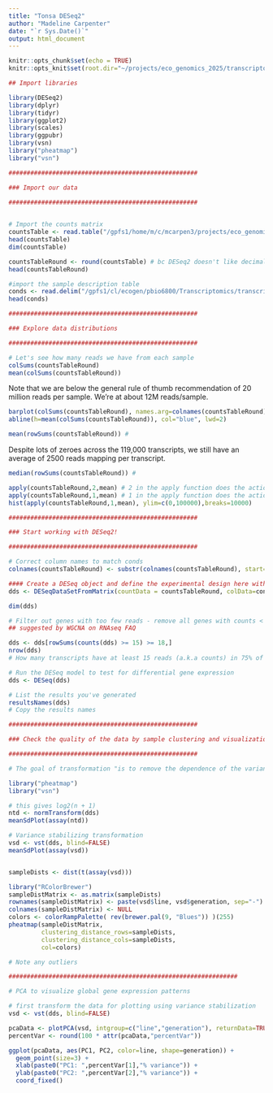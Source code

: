 ```yaml
---
title: "Tonsa DESeq2"
author: "Madeline Carpenter"
date: "`r Sys.Date()`"
output: html_document
---
```


```r
knitr::opts_chunk$set(echo = TRUE)
knitr::opts_knit$set(root.dir="~/projects/eco_genomics_2025/transcriptomics/")
```

```r
## Import libraries

library(DESeq2)
library(dplyr)
library(tidyr)
library(ggplot2)
library(scales)
library(ggpubr)
library(vsn)  
library("pheatmap")
library("vsn")
```

```r
####################################################

### Import our data

####################################################

 
# Import the counts matrix
countsTable <- read.table("/gpfs1/home/m/c/mcarpen3/projects/eco_genomics_2025/transcriptomics/mydata/counts_matrix.txt", header=TRUE, row.names=1)
head(countsTable)
dim(countsTable)

countsTableRound <- round(countsTable) # bc DESeq2 doesn't like decimals (and Salmon outputs data with decimals)
head(countsTableRound)

#import the sample description table
conds <- read.delim("/gpfs1/cl/ecogen/pbio6800/Transcriptomics/transcripts_quant/metadata.txt", header=TRUE, stringsAsFactors = TRUE, row.names=1)
head(conds)
```

```r
####################################################

### Explore data distributions

####################################################

# Let's see how many reads we have from each sample
colSums(countsTableRound)
mean(colSums(countsTableRound))
```
Note that we are below the general rule of thumb recommendation of 20 million reads per sample. We're at about 12M reads/sample.

```r
barplot(colSums(countsTableRound), names.arg=colnames(countsTableRound),cex.names=0.5, las=3,ylim=c(0,21000000)) #change dims
abline(h=mean(colSums(countsTableRound)), col="blue", lwd=2)

mean(rowSums(countsTableRound)) # 
```
Despite lots of zeroes across the 119,000 transcripts, we still have an average of 2500 reads mapping per transcript.

```r
median(rowSums(countsTableRound)) #

apply(countsTableRound,2,mean) # 2 in the apply function does the action across columns
apply(countsTableRound,1,mean) # 1 in the apply function does the action across rows
hist(apply(countsTableRound,1,mean), ylim=c(0,100000),breaks=10000)
```

```r
####################################################

### Start working with DESeq2!

####################################################

# Correct column names to match conds
colnames(countsTableRound) <- substr(colnames(countsTableRound), start=1, stop=4)
```

```r
#### Create a DESeq object and define the experimental design here with the tilda
dds <- DESeqDataSetFromMatrix(countData = countsTableRound, colData=conds, design= ~ generation + line + line:generation)

dim(dds)
```

```r
# Filter out genes with too few reads - remove all genes with counts < 15 in more than 75% of 24 samples, so 18)
## suggested by WGCNA on RNAseq FAQ

dds <- dds[rowSums(counts(dds) >= 15) >= 18,]
nrow(dds)
# How many transcripts have at least 15 reads (a.k.a counts) in 75% of the samples

# Run the DESeq model to test for differential gene expression
dds <- DESeq(dds)

# List the results you've generated
resultsNames(dds)
# Copy the results names
```

```r
####################################################

### Check the quality of the data by sample clustering and visualization

####################################################

# The goal of transformation "is to remove the dependence of the variance on the mean, particularly the high variance of the logarithm of count data when the mean is low."

library("pheatmap")
library("vsn")

# this gives log2(n + 1)
ntd <- normTransform(dds)
meanSdPlot(assay(ntd))

# Variance stabilizing transformation
vsd <- vst(dds, blind=FALSE)
meanSdPlot(assay(vsd))


sampleDists <- dist(t(assay(vsd)))

library("RColorBrewer")
sampleDistMatrix <- as.matrix(sampleDists)
rownames(sampleDistMatrix) <- paste(vsd$line, vsd$generation, sep="-")
colnames(sampleDistMatrix) <- NULL
colors <- colorRampPalette( rev(brewer.pal(9, "Blues")) )(255)
pheatmap(sampleDistMatrix,
         clustering_distance_rows=sampleDists,
         clustering_distance_cols=sampleDists,
         col=colors)

# Note any outliers
```

```r
###############################################################

# PCA to visualize global gene expression patterns

# first transform the data for plotting using variance stabilization
vsd <- vst(dds, blind=FALSE)

pcaData <- plotPCA(vsd, intgroup=c("line","generation"), returnData=TRUE)
percentVar <- round(100 * attr(pcaData,"percentVar"))

ggplot(pcaData, aes(PC1, PC2, color=line, shape=generation)) +
  geom_point(size=3) +
  xlab(paste0("PC1: ",percentVar[1],"% variance")) +
  ylab(paste0("PC2: ",percentVar[2],"% variance")) +
  coord_fixed()
```
